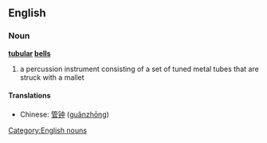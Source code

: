 ==English==
===Noun===
{{wikipedia|Tubular bell}}
'''[[tubular]] [[bells]]'''
#a percussion instrument consisting of a set of tuned metal tubes that are struck with a mallet
====Translations====
*Chinese: [[管钟]] ([[guǎnzhōng]])

[[Category:English nouns]]